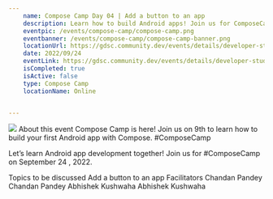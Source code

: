 ```yaml
---
    name: Compose Camp Day 04 | Add a button to an app
    description: Learn how to build Android apps! Join us for ComposeCamp on September 9 , 2022.
    eventpic: /events/compose-camp/compose-camp.png
    eventbanner: /events/compose-camp/compose-camp-banner.png
    locationUrl: https://gdsc.community.dev/events/details/developer-student-clubs-jis-university-kolkata-presents-compose-camp-day-04-add-a-button-to-an-app/
    date: 2022/09/24
    eventLink: https://gdsc.community.dev/events/details/developer-student-clubs-jis-university-kolkata-presents-compose-camp-day-04-add-a-button-to-an-app/
    isCompleted: true
    isActive: false
    type: Compose Camp
    locationName: Online


---
```


<Image
  src="/events/compose-camp/compose-camp-banner.png"
  width={1920}
  height={620}
  className="rounded-xl"
/>
About this event Compose Camp is here! Join us on 9th to learn how to build your
first Android app with Compose. #ComposeCamp

Let’s learn Android app development together! Join us for #ComposeCamp on September 24 , 2022.

Topics to be discussed
Add a button to an app
Facilitators
Chandan Pandey
Chandan Pandey
Abhishek Kushwaha
Abhishek Kushwaha
